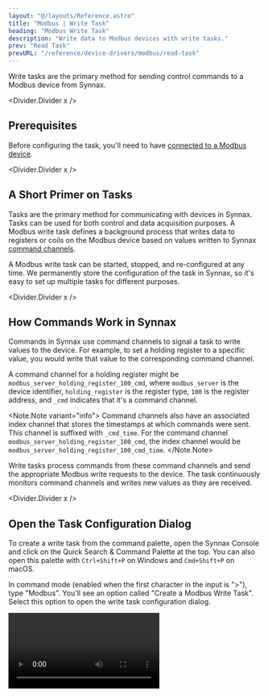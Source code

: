 ```yaml
---
layout: "@/layouts/Reference.astro"
title: "Modbus | Write Task"
heading: "Modbus Write Task"
description: "Write data to Modbus devices with write tasks."
prev: "Read Task"
prevURL: "/reference/device-drivers/modbus/read-task"
---
```



Write tasks are the primary method for sending control commands to a Modbus device from
Synnax.

<Divider.Divider x />

## Prerequisites

Before configuring the task, you'll need to have
[connected to a Modbus device](/reference/device-drivers/modbus/connect-server).

<Divider.Divider x />

## A Short Primer on Tasks

Tasks are the primary method for communicating with devices in Synnax. Tasks can be used
for both control and data acquisition purposes. A Modbus write task defines a background
process that writes data to registers or coils on the Modbus device based on values
written to Synnax [command channels](#how-commands-work-in-synnax).

A Modbus write task can be started, stopped, and re-configured at any time. We
permanently store the configuration of the task in Synnax, so it's easy to set up
multiple tasks for different purposes.

<Divider.Divider x />

## How Commands Work in Synnax

Commands in Synnax use command channels to signal a task to write values to the device.
For example, to set a holding register to a specific value, you would write that value
to the corresponding command channel.

A command channel for a holding register might be
`modbus_server_holding_register_100_cmd`, where `modbus_server` is the device
identifier, `holding_register` is the register type, `100` is the register address, and
`_cmd` indicates that it's a command channel.

<Note.Note variant="info">
  Command channels also have an associated index channel that stores the timestamps at
  which commands were sent. This channel is suffixed with `_cmd_time`. For the command
  channel `modbus_server_holding_register_100_cmd`, the index channel would be
  `modbus_server_holding_register_100_cmd_time`.
</Note.Note>

Write tasks process commands from these command channels and send the appropriate Modbus
write requests to the device. The task continuously monitors command channels and writes
new values as they are received.

<Divider.Divider x />

## Open the Task Configuration Dialog

To create a write task from the command palette, open the Synnax Console and click on
the Quick Search & Command Palette at the top. You can also open this palette with
`Ctrl+Shift+P` on Windows and `Cmd+Shift+P` on macOS.

In command mode (enabled when the first character in the input is ">"), type "Modbus".
You'll see an option called "Create a Modbus Write Task". Select this option to open the
write task configuration dialog.

<Video client:only="react" id="device-drivers/modbus/write-task/open" />

<Divider.Divider x />

## Task Configuration Parameters

<Table>
  <thead>
    <tr>
      <th>Field</th>
      <th>Description</th>
    </tr>
  </thead>
  <tbody>
    <tr>
      <td>Name</td>
      <td>A name for your write task.</td>
    </tr>
    <tr>
      <td>Modbus Device</td>
      <td>Which Modbus device the task will write to.</td>
    </tr>
    <tr>
      <td>Data Saving</td>
      {
        <td>
          Data saving defines whether command data will be permanently stored in Synnax.
          When enabled, Synnax will store a record of all commands sent. When disabled,
          only the most recent command will be kept in memory.
        </td>
      }
    </tr>
  </tbody>
</Table>

<Divider.Divider x />

## Writable Register Types

For write tasks, you can write to two types of Modbus registers:

<Table>
  <thead>
    <tr>
      <th>Register Type</th>
      <th>Description</th>
      <th>Data Width</th>
    </tr>
  </thead>
  <tbody>
    <tr>
      <td>Coil Output</td>
      <td>
        Write to discrete output coils. Used for binary control signals like turning
        devices on/off.
      </td>
      <td>1 bit (boolean)</td>
    </tr>
    <tr>
      <td>Holding Register Output</td>
      <td>
        Write to analog output registers. Used for control values like setpoints,
        speeds, or positions.
      </td>
      <td>16 bits (configurable data type)</td>
    </tr>
  </tbody>
</Table>

<Note.Note variant="info">
  Input Registers and Discrete Inputs are read-only register types and cannot be used in
  write tasks. To read from these registers, use a [read
  task](/reference/device-drivers/modbus/read-task).
</Note.Note>

<Divider.Divider x />

## Data Types for Holding Registers

For holding register outputs, you can specify the data type for each channel. Synnax
supports the following data types:

<Table>
  <thead>
    <tr>
      <th>Data Type</th>
      <th>Description</th>
      <th>Size</th>
    </tr>
  </thead>
  <tbody>
    <tr>
      <td>INT16</td>
      <td>16-bit signed integer</td>
      <td>1 register (2 bytes)</td>
    </tr>
    <tr>
      <td>UINT16</td>
      <td>16-bit unsigned integer</td>
      <td>1 register (2 bytes)</td>
    </tr>
    <tr>
      <td>INT32</td>
      <td>32-bit signed integer</td>
      <td>2 registers (4 bytes)</td>
    </tr>
    <tr>
      <td>UINT32</td>
      <td>32-bit unsigned integer</td>
      <td>2 registers (4 bytes)</td>
    </tr>
    <tr>
      <td>FLOAT32</td>
      <td>32-bit IEEE 754 floating point</td>
      <td>2 registers (4 bytes)</td>
    </tr>
  </tbody>
</Table>

Coil outputs are always boolean values and do not require a data type specification.

<Note.Note variant="info">
  For multi-register data types (INT32, UINT32, FLOAT32), make sure the byte and word
  ordering matches your device's configuration. Use the "Swap Bytes" and "Swap Words"
  settings in the device connection configuration if needed.
</Note.Note>

<Divider.Divider x />

## Adding Channels to a Task

To add a channel to a task, click the "Add Channel" button in the task configuration
dialog. For each channel, you'll need to specify:

1. **Register Type** - Select from Coil Output or Holding Register Output
2. **Address** - The Modbus register address (e.g., 0, 100, 40001)
3. **Data Type** - For holding registers, select the data type (INT16, UINT16, INT32,
   UINT32, FLOAT32)
4. **Channel Name** - A descriptive name for the command channel

You can enable or disable individual channels using the toggle button to the right of
each channel. This is useful for temporarily stopping command processing for specific
channels without removing them from the task.

<Video client:only="react" id="device-drivers/modbus/write-task/channels" />

<Divider.Divider x />

## Configuring the Task

Once you've added all your channels and configured the task parameters, click the
"Configure" button to save the task configuration. This will create Synnax command
channels for each of your Modbus outputs and prepare the task for execution.

Note that configuring a write task will only create
[command channels](#how-commands-work-in-synnax). The task will process commands from
these channels and write the values to the Modbus device.

After configuration, you can start and stop the task at any time. The task configuration
is permanently stored, so you can easily resume command processing later.

<Divider.Divider x />

## Stopping and Starting Tasks

To stop and start a task, you can open up the task toolbar on the left-hand side and
click play and pause. You can also click the play/pause icon in the bottom of the task
configuration window.

<Video client:only="react" id="device-drivers/modbus/write-task/start-stop" />

<Divider.Divider x />

## Using a Schematic to Control Write Tasks

Once the write task is configured and running, you can use a
[schematic](/reference/console/schematics) to send commands to the Modbus device. Simply
connect schematic controls (like buttons, sliders, or valves) to the command channels
created by your write task.

For example, to control a valve connected to a coil output, you would set the valve's
`command` field to the command channel of the coil output. Clicking the valve in the
schematic would send a command to toggle the coil state.
